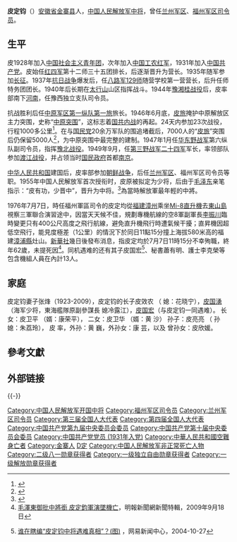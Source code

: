 {{Infobox Military Person
|name = 皮定钧
|image = Pi Dingjun.jpg
|lived = 1914年－1976年
|placeofbirth = {{ROC-1912|安徽省}}[[金寨县|金寨县]]
|placeofdeath = {{PRC}}[[福建省|福建省]][[漳浦县|漳浦县]][[灶山|灶山]]
|caption =
|allegiance =  {{CPC}}
|nickname =
|serviceyears = 1928年–1976年
|rank = [[中国人民解放军中将|中国人民解放军中将]]（1955年）
|commands = [[红四军|红四军]]第十二师三十五团排长，营长，[[八路军|八路军]][[129师|129师]]随营学校第一营营长，师特务团团长，豫西独立支队司令员，[[武警181师|中原军区第一纵队第一旅]]旅长，[[华东野战军|华东野战军]]第六纵队副司令员，[[第三野战军|第三野战军]][[中国人民解放军第二十四军|二十四军]]军长，[[兰州军区|兰州军区]]司令员，
[[福州军区|福州军区]]司令员
|unit = [[File:People's_Liberation_Army_Flag_of_the_People's_Republic_of_China.svg|22px]] [[中国人民解放军|中国人民解放军]]
|branch = [[中國人民解放軍陆军|中國人民解放軍陆军]]
|battles = [[长征|长征]]、[[抗日战争_(中国)|抗日战争]]、[[中原突围|中原突围]]、[[豫北战役|豫北战役]]、[[孟良崮战役|孟良崮战役]]、[[渡江战役|渡江战役]]、[[朝鲜战争|朝鲜战争]]
|awards =     
* 中华人民共和国二级[[八一勋章_(1955年)|八一勋章]]
* 中华人民共和国一级[[独立自由勋章|独立自由勋章]]
* 中华人民共和国一级[[解放勋章|解放勋章]]
* 朝鲜民主主义人民共和国一级国旗勋章
* 朝鲜民主主义人民共和国二级国旗勋章（两枚）
|laterwork=
}}
'''皮定钧'''（{{bd|1914年|8月30日|1976年|7月7日|catIdx=P皮}}）[[安徽省|安徽省]][[金寨县|金寨县]]人，[[中国人民解放军|中国人民解放军]][[中国人民解放军中将|中将]]，曾任[[兰州军区|兰州军区]]、[[福州军区|福州军区]][[司令员|司令员]]。

== 生平 ==
皮1928年加入[[中国共青团|中国社会主义青年团]]，次年加入[[中国工农红军|中国工农红军]]，1931年加入[[中国共产党|中国共产党]]。皮始任[[红四军_(红四方面军)|红四军]]第十二师三十五团排长，后逐渐晋升为营长。1935年随军参加[[长征|长征]]。1937年[[抗日战争_(中国)|抗日战争]]爆发后，任[[八路军|八路军]][[129师|129师]]随营学校第一营营长，后升任师特务团团长。1940年后长期在[[太行山|太行山]]山区指挥战斗。1944年[[豫湘桂战役|豫湘桂战役]]后，皮率部南下[[河南|河南]]，任豫西独立支队司令员。

抗战胜利后任[[武警181师|中原军区第一纵队第一旅]]旅长。1946年6月底，[[皮旅|皮旅]]掩护中原解放区主力突围，史称“[[中原突围|中原突围]]”，这标志着[[国共内战|国共内战]]的再起。24天内参加23次战役，行程1000多公里<ref>{{cite web| language =zh-hans| publisher =安徽日报| title =皮旅突围到皖西| url =http://yq.ahxf.gov.cn/shownew.asp?ID=46722| author =安徽省委党史研究室| date =2007-08-15| accessdate =2009年7月9日| archive-date =2009-09-01| archive-url =https://web.archive.org/web/20090901022124/http://yq.ahxf.gov.cn/shownew.asp?ID=46722| dead-url =yes}}</ref>。在与[[国民党|国民党]]20余万军队的围追堵截后，7000人的“[[皮旅|皮旅]]”突围后仍保留5000人<ref>{{cite web|language=zh-hans |publisher=遂宁日报 |title=英雄皮旅老兵张守礼见证中原突围 |url=http://www.snxhw.com.cn/content/2005-10/17/2005101794934.htm |author=张柯 |date=2005-10-17 |accessdate=2009年7月9日 |deadurl=yes |archiveurl=https://web.archive.org/web/20091005025348/http://www.snxhw.com.cn/content/2005-10/17/2005101794934.htm |archivedate=2009年10月5日 }}</ref>，为中原突围中最完整的建制。1947年1月任[[华东野战军|华东野战军]]第六纵队副司令员，指挥[[豫北战役|豫北战役]]。1949年9月，任[[第三野战军|第三野战军]][[中国人民解放军第二十四军|二十四军]]军长，率领部队参加[[渡江战役|渡江战役]]，并占领当时[[国民政府|国民政府]]首都[[南京|南京]]。

[[中华人民共和国|中华人民共和国]]建国后，皮率部参加[[朝鲜战争|朝鲜战争]]，后任[[兰州军区|兰州军区]]、福州军区司令员等职。1955年中国人民解放军首次授衔时，皮原被拟定为少将，后由于[[毛泽东|毛泽东]]亲笔指示：“皮有功，少晋中”，晋升为中将。<ref>{{cite web | language = zh | publisher = 红网 | title = 皮定均与张烽 | url = http://hn.rednet.cn/c/2007/07/29/1273048.htm | author =  | date = 2007-07-29 | accessdate = 2009年7月9日 | archive-date = 2009-09-23 | archive-url = https://web.archive.org/web/20090923034507/http://hn.rednet.cn/c/2007/07/29/1273048.htm | dead-url = no }}</ref>為當時解放軍最年輕的中將。

1976年7月7日，時任福州軍區司令的皮定均從[[福建|福建]][[漳州|漳州]]乘坐[[Mi-8直升機|Mi-8直升機]]去[[東山島|東山島]]視察三軍聯合演習途中，因當天天候不佳，規劃專機航線的空8軍副軍長[[李振川|李振川]]臨時變更只有400公尺高度之飛行航線，避免直升機飛行時遭氣候干擾；直昇機因超低空飛行，能見度極差（1公里）的情況下於同日11點15分撞上海拔580米高的福建[[漳浦縣|漳浦縣]]灶山。[[新華社|新華社]]幾日後發布消息，指皮定均於7月7日11時15分不幸殉職，終年62歲，未提死因<ref>[http://specials.mingpao.com/cfm/News.cfm?SpecialsID=205&News=7deeeb928640002bddfc212ca017002bf7cf58193b60003bf7d40c190a630037 毛澤東御批中將銜 皮定鈞軍演墜機亡]{{Dead link|date=2018年6月 |bot=InternetArchiveBot |fix-attempted=no }}，明報新聞網新聞特輯，2009年9月18日</ref>。同机遇难的还有其子皮国宏<ref name="news163">{{zh-hans}}[http://news.163.com/41027/7/13NFLN7L00011247.html 谁在瞎编“皮定钧中将遇难真相”？(图)] {{Wayback|url=http://news.163.com/41027/7/13NFLN7L00011247.html |date=20080219071025 }}，网易新闻中心，2004-10-27</ref>、秘書蕭有明、護士李克榮等包含機組人員在內計13人。

== 家庭 ==
皮定钧妻子张烽（1923-2009），皮定钧的长子皮效农 （ 媳：花晓宁），[[皮国湧|皮国湧]]（海军少将，東海艦隊原副參謀長 媳冷露江），[[皮国宏|皮国宏]]（与皮定钧一同遇难）。
长女：皮卫平 （婿：康荣平）， 二女：皮卫华 （婿：黄  沙） 孙子：皮亮亮  （ 孙媳：朱荔玲）， 皮  率，外孙：黄  巍，外孙女：康  芸，以及   曾孙女：皮欣媛。

== 參考文獻 ==
{{Reflist|2}}

== 外部链接 ==

{{-}}
{{中国人民解放军开国中将}}
{{DEFAULTSORT:P}}
[[Category:中国人民解放军开国中将|Category:中国人民解放军开国中将]]
[[Category:福州军区司令员|Category:福州军区司令员]]
[[Category:兰州军区司令员|Category:兰州军区司令员]]
[[Category:第三届全国人大代表|Category:第三届全国人大代表]]
[[Category:第四届全国人大代表|Category:第四届全国人大代表]]
[[Category:中国共产党第九届中央委员会委员|Category:中国共产党第九届中央委员会委员]]
[[Category:中国共产党第十届中央委员会委员|Category:中国共产党第十届中央委员会委员]] 
[[Category:中国共产党党员_(1931年入党)|Category:中国共产党党员 (1931年入党)]]
[[Category:中華人民共和國空難身亡者|Category:中華人民共和國空難身亡者]]
[[Category:金寨人|Category:金寨人]]
[[Category:皮姓|D定]]
[[Category:中国人民解放军非正常死亡人物|Category:中国人民解放军非正常死亡人物]]
[[Category:二级八一勋章获得者|Category:二级八一勋章获得者]]
[[Category:一级独立自由勋章获得者|Category:一级独立自由勋章获得者]]
[[Category:一级解放勋章获得者|Category:一级解放勋章获得者]]